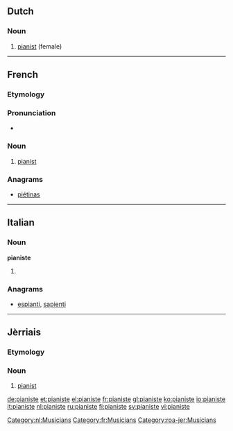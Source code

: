 ==Dutch==

===Noun===
{{nl-noun|f|pianisten|pl2=pianistes|pianistetje|m=pianist}}

# [[pianist]] (female)

[[Category:nl:Musicians]]

----

==French==
{{wikipedia|lang=fr}}
===Etymology===
{{suffix|piano|iste|lang=fr}}

===Pronunciation===
* {{IPA|/pja.nist/|lang=fr}}

===Noun===
{{fr-noun|mf}}

# [[pianist]]

===Anagrams===
* [[piétinas#French|piétinas]]

[[Category:fr:Musicians]]

----

==Italian==

===Noun===
'''pianiste''' {{f}}

# {{plural of|pianista|lang=it}}

===Anagrams===
* [[espianti#Italian|espianti]], [[sapienti#Italian|sapienti]]

----

==Jèrriais==

===Etymology===
{{suffix|piano|iste|lang=roa-jer}}

===Noun===
{{roa-jer-noun|mf}}

# [[pianist]]

[[Category:roa-jer:Musicians]]

[[de:pianiste]]
[[et:pianiste]]
[[el:pianiste]]
[[fr:pianiste]]
[[gl:pianiste]]
[[ko:pianiste]]
[[io:pianiste]]
[[it:pianiste]]
[[nl:pianiste]]
[[ru:pianiste]]
[[fi:pianiste]]
[[sv:pianiste]]
[[vi:pianiste]]